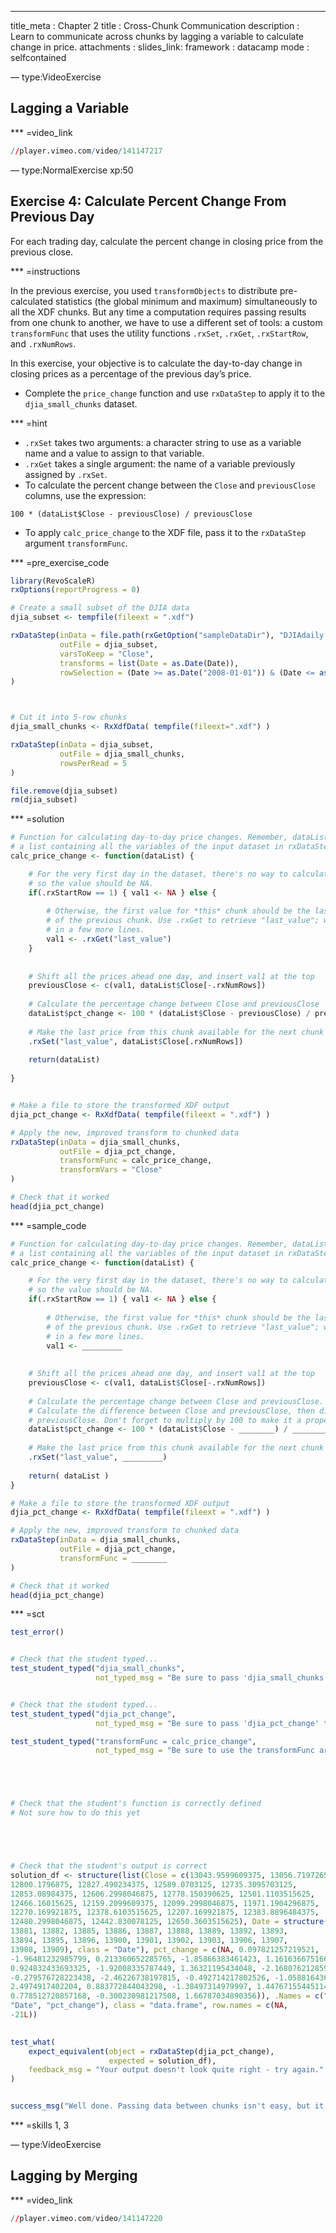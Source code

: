 ---
title_meta  : Chapter 2
title       : Cross-Chunk Communication
description : Learn to communicate across chunks by lagging a variable to calculate change in price. 
attachments :
 slides_link: 
framework   : datacamp
mode        : selfcontained


--- type:VideoExercise

## Lagging a Variable 

*** =video_link

```r
//player.vimeo.com/video/141147217
```


--- type:NormalExercise xp:50

## Exercise 4: Calculate Percent Change From Previous Day
  
For each trading day, calculate the percent change in closing price 
from the previous close. 


*** =instructions

In the previous exercise, you used `transformObjects` to distribute pre-calculated
statistics (the global minimum and maximum) simultaneously to all the XDF chunks.
But any time 
a computation requires passing results from one chunk to another, we have to use
a different set of tools: a custom `transformFunc` that uses the utility functions
`.rxSet`, `.rxGet`, `.rxStartRow`, and `.rxNumRows`.

In this exercise, your objective is to calculate the day-to-day change in closing
prices as a percentage of the previous day's price.

 - Complete the `price_change` function and use `rxDataStep` to apply it to the
`djia_small_chunks` dataset. 


*** =hint

 - `.rxSet` takes two arguments: a character string to use as a variable name
   and a value to assign to that variable. 
 - `.rxGet` takes a single argument: the name of a variable previously assigned
   by `.rxSet`.
 - To calculate the percent change between the `Close` and `previousClose` 
   columns, use the expression:
   
`100 * (dataList$Close - previousClose) / previousClose`

 - To apply `calc_price_change` to the XDF file, pass it to the `rxDataStep`
   argument `transformFunc`.


*** =pre_exercise_code
```r
library(RevoScaleR)
rxOptions(reportProgress = 0)

# Create a small subset of the DJIA data
djia_subset <- tempfile(fileext = ".xdf")

rxDataStep(inData = file.path(rxGetOption("sampleDataDir"), "DJIAdaily.xdf"),
           outFile = djia_subset, 
           varsToKeep = "Close",
           transforms = list(Date = as.Date(Date)),
           rowSelection = (Date >= as.Date("2008-01-01")) & (Date <= as.Date("2008-01-31"))
)



# Cut it into 5-row chunks
djia_small_chunks <- RxXdfData( tempfile(fileext=".xdf") )

rxDataStep(inData = djia_subset,
           outFile = djia_small_chunks, 
           rowsPerRead = 5
)

file.remove(djia_subset)
rm(djia_subset)

```

*** =solution

```r

# Function for calculating day-to-day price changes. Remember, dataList will be
# a list containing all the variables of the input dataset in rxDataStep
calc_price_change <- function(dataList) {

    # For the very first day in the dataset, there's no way to calculate change,
    # so the value should be NA.
    if(.rxStartRow == 1) { val1 <- NA } else {
        
        # Otherwise, the first value for *this* chunk should be the last value
        # of the previous chunk. Use .rxGet to retrieve "last_value"; we'll create it
        # in a few more lines.
        val1 <- .rxGet("last_value")
    }
	
    
    # Shift all the prices ahead one day, and insert val1 at the top
	previousClose <- c(val1, dataList$Close[-.rxNumRows])
	
	# Calculate the percentage change between Close and previousClose
	dataList$pct_change <- 100 * (dataList$Close - previousClose) / previousClose
	
	# Make the last price from this chunk available for the next chunk with .rxSet
	.rxSet("last_value", dataList$Close[.rxNumRows])
	
	return(dataList)
	
}


# Make a file to store the transformed XDF output
djia_pct_change <- RxXdfData( tempfile(fileext = ".xdf") )

# Apply the new, improved transform to chunked data
rxDataStep(inData = djia_small_chunks, 
           outFile = djia_pct_change, 
           transformFunc = calc_price_change,
           transformVars = "Close"
)

# Check that it worked
head(djia_pct_change)

```


*** =sample_code

```r

# Function for calculating day-to-day price changes. Remember, dataList will be
# a list containing all the variables of the input dataset in rxDataStep
calc_price_change <- function(dataList) {

    # For the very first day in the dataset, there's no way to calculate change,
    # so the value should be NA.
    if(.rxStartRow == 1) { val1 <- NA } else {
        
        # Otherwise, the first value for *this* chunk should be the last value
        # of the previous chunk. Use .rxGet to retrieve "last_value"; we'll set it
        # in a few more lines.
        val1 <- _________
        
    
    # Shift all the prices ahead one day, and insert val1 at the top
	previousClose <- c(val1, dataList$Close[-.rxNumRows])
	
	# Calculate the percentage change between Close and previousClose.
	# Calculate the difference between Close and previousClose, then divide by
	# previousClose. Don't forget to multiply by 100 to make it a proper percentage.
	dataList$pct_change <- 100 * (dataList$Close - ________) / ________
	
	# Make the last price from this chunk available for the next chunk with .rxSet
	.rxSet("last_value", _________)
	
	return( dataList )
}

# Make a file to store the transformed XDF output
djia_pct_change <- RxXdfData( tempfile(fileext = ".xdf") )

# Apply the new, improved transform to chunked data
rxDataStep(inData = djia_small_chunks, 
           outFile = djia_pct_change, 
           transformFunc = ________
)

# Check that it worked
head(djia_pct_change)

```


*** =sct

```r

test_error()


# Check that the student typed...
test_student_typed("djia_small_chunks",
                   not_typed_msg = "Be sure to pass 'djia_small_chunks' to the inData argument in rxDataStep.")


# Check that the student typed...
test_student_typed("djia_pct_change",
                   not_typed_msg = "Be sure to pass 'djia_pct_change' to the outFile argument in rxDataStep to store your results.")

test_student_typed("transformFunc = calc_price_change",
                   not_typed_msg = "Be sure to use the transformFunc argument to pass calc_price_change to rxDataStep.")





# Check that the student's function is correctly defined
# Not sure how to do this yet





# Check that the student's output is correct
solution_df <- structure(list(Close = c(13043.9599609375, 13056.7197265625, 
12800.1796875, 12827.490234375, 12589.0703125, 12735.3095703125, 
12853.08984375, 12606.2998046875, 12778.150390625, 12501.1103515625, 
12466.16015625, 12159.2099609375, 12099.2998046875, 11971.1904296875, 
12270.169921875, 12378.6103515625, 12207.169921875, 12383.8896484375, 
12480.2998046875, 12442.830078125, 12650.3603515625), Date = structure(c(13880, 
13881, 13882, 13885, 13886, 13887, 13888, 13889, 13892, 13893, 
13894, 13895, 13896, 13900, 13901, 13902, 13903, 13906, 13907, 
13908, 13909), class = "Date"), pct_change = c(NA, 0.097821257219521, 
-1.96481232985799, 0.213360652285765, -1.85866383461423, 1.16163667516652, 
0.924832433693325, -1.92008335787449, 1.36321195434048, -2.16807621285908, 
-0.279576728223438, -2.46226738197815, -0.492714217802526, -1.05881643622359, 
2.4974917402204, 0.883772844043298, -1.38497314979997, 1.44767155445114, 
0.778512720857168, -0.300230981217508, 1.66787034890356)), .Names = c("Close", 
"Date", "pct_change"), class = "data.frame", row.names = c(NA, 
-21L))

    
test_what(
    expect_equivalent(object = rxDataStep(djia_pct_change),
                      expected = solution_df),
    feedback_msg = "Your output doesn't look quite right - try again."
)


success_msg("Well done. Passing data between chunks isn't easy, but it is essential for some operations.")

```

*** =skills
1, 3







--- type:VideoExercise


## Lagging by Merging 

*** =video_link

```r
//player.vimeo.com/video/141147220
```


